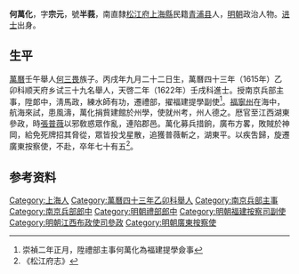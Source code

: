 '''何萬化'''，字'''宗元'''，號'''半莪'''，南直隸[[松江府|松江府]][[上海縣|上海縣]]民籍[[青浦县|青浦县]]人，[[明朝|明朝]]政治人物。[[进士|进士]]出身。

==生平==
[[萬曆|萬曆]]壬午舉人[[何三畏|何三畏]]族子。丙戌年九月二十二日生，萬曆四十三年（1615年）乙卯科顺天府乡试三十九名舉人，天啓二年（1622年）壬戌科進士。授南京兵部主事，陞郞中，淸馬政，練水師有功，遷禮部，擢福建提學副使<ref>崇禎二年正月，陞禮部主事何萬化為福建提學僉事</ref>。[[福寧州|福寧州]]在海中，航海來試，患風濤，萬化捐貲建館於州學，使就州考，州人德之。厯官至江西湖東參政，時[[張普薇|張普薇]]以邪敎惑眾作亂，連陷郡邑。萬化募兵措餉，廣布方畧，敗賊於神岡，給免死牌招其脅從，眾皆投戈星散，追獲普薇斬之，湖東平。以疾吿歸，旋遷廣東按察使，不赴，卒年七十有五<ref>《松江府志》</ref>。

==参考资料==
{{reflist}}

{{天啓二年壬戌科殿試金榜}}

{{Authority control}}

{{DEFAULTSORT:He何}}
[[Category:上海人|Category:上海人]]
[[Category:萬曆四十三年乙卯科舉人|Category:萬曆四十三年乙卯科舉人]]
[[Category:南京兵部主事|Category:南京兵部主事]]
[[Category:南京兵部郎中|Category:南京兵部郎中]]
[[Category:明朝禮部郎中|Category:明朝禮部郎中]]
[[Category:明朝福建按察司副使|Category:明朝福建按察司副使]]
[[Category:明朝江西布政使司參政|Category:明朝江西布政使司參政]]
[[Category:明朝廣東按察使|Category:明朝廣東按察使]]